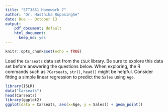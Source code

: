 ```yaml
---
title: "STT3851 Homework 7"
author: "Dr. Hasthika Rupasinghe"
date: Due -- October 13
output: 
    pdf_document: default
    html_document:
      keep_md: yes
---
```


```r
knitr::opts_chunk$set(echo = TRUE)
```

Load the `Carseats` data set from the `ISLR` library. Be sure to explore this data set before answering the questions below. When exploring, the R commands such as `?Carseats`, `str()`, `head()` might be helpful. Consider fitting a simple linear regression to predict the `Sales` using `Age`. 

  \begin{enumerate}
    \item Obtain $\sum y_i,\quad \sum x_i, \quad \sum x_i^2,\quad \sum x_iy_i,\quad \sum y_i^2,\quad n \quad and \quad \sum {e_i}^2$ using R.
    \item Use the following four steps to check whether there is a linear relationship to exist between `Age` and `Sales`.
    
  \begin{enumerate}
  \item State the null and alternative hypothesis:
  \item Calculate the t test statistic using the quantities you computed above (Hint: First find $\hat{\beta_1}$ and MSE. Secondly find $SE({\hat{\beta_1}})$)
  \item Find the $p$-value using R. (I did not provide a command to do this in class.)
  \item Make the decision:
    \end{enumerate}
    
  \item Use the `lm()` function along with the `summary()` function to repeat the 4-step hypothesis test above
  \begin{enumerate}
  \item State the null and alternative hypothesis
  \item Get the t test statistic from the output
  \item Get the $p$-value from the output
  \item Make the decision
    \end{enumerate}
    
\end{enumerate}

```r
library(ISLR)
data("Carseats")
head(Carseats)
library(ggplot2)
ggplot(data = Carseats, aes(x=Age, y = Sales)) + geom_point()
```


